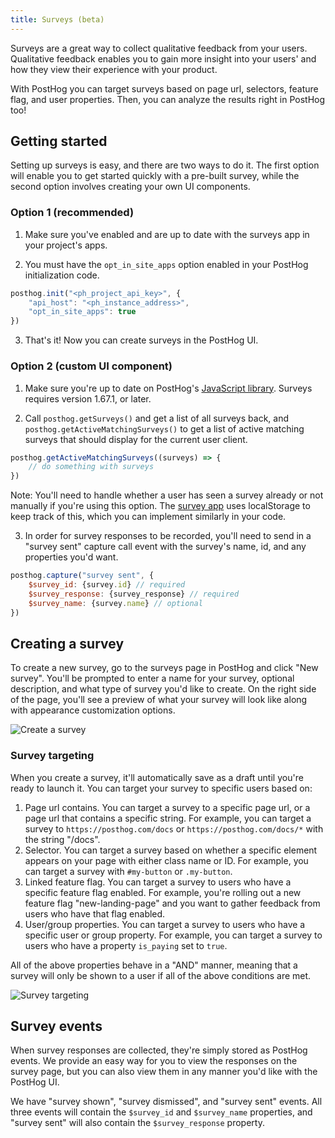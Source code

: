 ```yaml
---
title: Surveys (beta)
---
```


Surveys are a great way to collect qualitative feedback from your users. Qualitative feedback enables you to gain more insight into your users' and how they view their experience with your product.

With PostHog you can target surveys based on page url, selectors, feature flag, and user properties. Then, you can analyze the results right in PostHog too!

## Getting started

Setting up surveys is easy, and there are two ways to do it. The first option will enable you to get started quickly with a pre-built survey, while the second option involves creating your own UI components.

### Option 1 (recommended)

1. Make sure you've enabled and are up to date with the surveys app in your project's apps.

2. You must have the `opt_in_site_apps` option enabled in your PostHog initialization code.

```js
posthog.init("<ph_project_api_key>", { 
    "api_host": "<ph_instance_address>",
    "opt_in_site_apps": true 
})
```

3. That's it! Now you can create surveys in the PostHog UI.

### Option 2 (custom UI component)

1. Make sure you're up to date on PostHog's [JavaScript library](/docs/libraries/js). Surveys requires version 1.67.1, or later.

2. Call `posthog.getSurveys()` and get a list of all surveys back, and `posthog.getActiveMatchingSurveys()` to get a list of active matching surveys that should display for the current user client.

```js
posthog.getActiveMatchingSurveys((surveys) => {
    // do something with surveys
})
```

Note: You'll need to handle whether a user has seen a survey already or not manually if you're using this option. The [survey app](https://github.com/PostHog/feature-surveys/blob/main/site.ts) uses localStorage to keep track of this, which you can implement similarly in your code.

3. In order for survey responses to be recorded, you'll need to send in a "survey sent" capture call event with the survey's name, id, and any properties you'd want.

```js
posthog.capture("survey sent", {
    $survey_id: {survey.id} // required
    $survey_response: {survey_response} // required
    $survey_name: {survey.name} // optional
})
```

## Creating a survey

To create a new survey, go to the surveys page in PostHog and click "New survey". You'll be prompted to enter a name for your survey, optional description, and what type of survey you'd like to create.
On the right side of the page, you'll see a preview of what your survey will look like along with appearance customization options.

![Create a survey](/docs/img/surveys/surveys-new-survey.png)

### Survey targeting

When you create a survey, it'll automatically save as a draft until you're ready to launch it. You can target your survey to specific users based on:

1. Page url contains. You can target a survey to a specific page url, or a page url that contains a specific string. For example, you can target a survey to `https://posthog.com/docs` or `https://posthog.com/docs/*` with the string "/docs".
2. Selector. You can target a survey based on whether a specific element appears on your page with either class name or ID. For example, you can target a survey with `#my-button` or `.my-button`.
3. Linked feature flag. You can target a survey to users who have a specific feature flag enabled. For example, you're rolling out a new feature flag "new-landing-page" and you want to gather feedback from users who have that flag enabled.
4. User/group properties. You can target a survey to users who have a specific user or group property. For example, you can target a survey to users who have a property `is_paying` set to `true`.

All of the above properties behave in a "AND" manner, meaning that a survey will only be shown to a user if all of the above conditions are met.

![Survey targeting](/docs/img/surveys/surveys-targeting-options.png)

## Survey events

When survey responses are collected, they're simply stored as PostHog events. We provide an easy way for you to view the responses on the survey page, but you can also view them in any manner you'd like with the PostHog UI.

We have "survey shown", "survey dismissed", and "survey sent" events. All three events will contain the `$survey_id` and `$survey_name` properties, and "survey sent" will also contain the `$survey_response` property.
